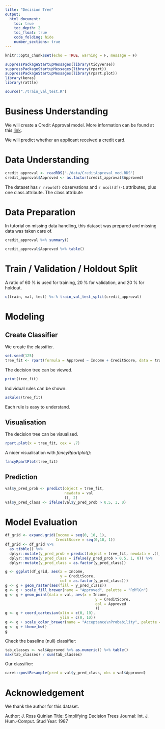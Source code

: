 ```yaml
---
title: "Decision Tree"
output: 
  html_document:
    toc: true
    toc_depth: 2
    toc_float: true
    code_folding: hide
    number_sections: true
---
```


```r
knitr::opts_chunk$set(echo = TRUE, warning = F, message = F)
```

```r
suppressPackageStartupMessages(library(tidyverse))
suppressPackageStartupMessages(library(rpart))
suppressPackageStartupMessages(library(rpart.plot))
library(keras)
library(rattle)

source("./train_val_test.R")
```


# Business Understanding

We will create a Credit Approval model. More information can be found at this [link](http://archive.ics.uci.edu/ml/datasets/credit+approval).

We will predict whether an applicant received a credit card.

# Data Understanding

```r
credit_approval <- readRDS("./data/CreditApproval_mod.RDS")
credit_approval$Approved <- as.factor(credit_approval$Approved)
```

The dataset has `r nrow(df)` observations and `r ncol(df)-1` attributes, plus one class attribute. The class attribute   

# Data Preparation

In tutorial on missing data handling, this dataset was prepared and missing data was taken care of.

```r
credit_approval %>% summary()
```

```r
credit_approval$Approved %>% table()
```

# Train / Validation / Holdout Split

A ratio of 60 % is used for training, 20 % for validation, and 20 % for holdout.

```r
c(train, val, test) %<-% train_val_test_split(credit_approval)
```

# Modeling

## Create Classifier

We create the classifier.

```r
set.seed(125)
tree_fit <- rpart(formula = Approved ~ Income + CreditScore, data = train)
```


The decision tree can be viewed.

```r
print(tree_fit)
```

Individual rules can be shown.

```r
asRules(tree_fit)
```

Each rule is easy to understand.

## Visualisation

The decision tree can be visualised.

```r
rpart.plot(x = tree_fit, cex = .7)
```




A nicer visualisation with *fancyRpartplot()*:

```r
fancyRpartPlot(tree_fit)
```


## Prediction

```r
val$y_pred_prob <- predict(object = tree_fit, 
                           newdata = val
                           )[, 2]
val$y_pred_class <- ifelse(val$y_pred_prob > 0.5, 1, 0)
```

# Model Evaluation

```r
df_grid <- expand.grid(Income = seq(0, 10, 1),
                       CreditScore = seq(0,10, 1))
df_grid <- df_grid %>% 
  as.tibble() %>% 
  dplyr::mutate(y_pred_prob = predict(object = tree_fit, newdata = .)[, 2]) %>% 
  dplyr::mutate(y_pred_class = ifelse(y_pred_prob > 0.5, 1, 0)) %>% 
  dplyr::mutate(y_pred_class = as.factor(y_pred_class))

g <- ggplot(df_grid, aes(x = Income,
                         y = CreditScore,
                         col = as.factor(y_pred_class)))
g <- g + geom_raster(aes(fill = y_pred_class))
g <- g + scale_fill_brewer(name = "Approved", palette = "RdYlGn")
g <- g + geom_point(data = val, aes(x = Income,
                                         y = CreditScore,
                                         col = Approved
                                         ))
g <- g + coord_cartesian(xlim = c(0, 10),
                         ylim = c(0, 10))
g <- g + scale_color_brewer(name = "Acceptance\nProbability", palette = "RdYlGn")
g <- g + theme_bw()
g
```

Check the baseline (null) classifier:

```r
tab_classes <- val$Approved %>% as.numeric() %>% table()
max(tab_classes) / sum(tab_classes)
```

Our classifier:

```r
caret::postResample(pred = val$y_pred_class, obs = val$Approved)
```


# Acknowledgement

We thank the author for this dataset.

Author: J. Ross Quinlan
Title: Simplifying Decision Trees
Journal: Int. J. Hum.-Comput. Stud
Year: 1987

